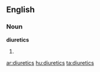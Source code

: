 ==English==
===Noun===
'''diuretics'''

# {{plural of|[[diuretic]]}}

[[ar:diuretics]]
[[hu:diuretics]]
[[ta:diuretics]]
